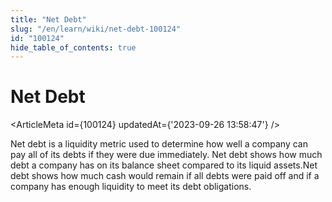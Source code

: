 ```yaml
---
title: "Net Debt"
slug: "/en/learn/wiki/net-debt-100124"
id: "100124"
hide_table_of_contents: true
---
```



# Net Debt

<ArticleMeta id={100124} updatedAt={'2023-09-26 13:58:47'} />
<div className='border-solid border-b border-t-0 my-4 border-[var(--ifm-color-gray-300)]' />

Net debt is a liquidity metric used to determine how well a company can pay all of its debts if they were due immediately. Net debt shows how much debt a company has on its balance sheet compared to its liquid assets.Net debt shows how much cash would remain if all debts were paid off and if a company has enough liquidity to meet its debt obligations.
